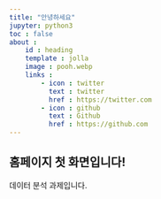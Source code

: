 ```yaml
---
title: "안녕하세요"
jupyter: python3
toc : false
about :
    id : heading
    template : jolla
    image : pooh.webp
    links :
        - icon : twitter
          text : twitter
          href : https://twitter.com
        - icon : github
          text : Github
          href : https://github.com
---
```


## 홈페이지 첫 화면입니다!

데이터 분석 과제입니다.